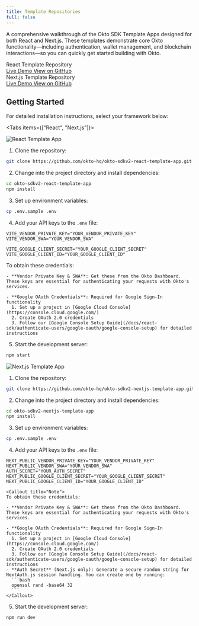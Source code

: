 ```yaml
---
title: Template Repositories
full: false
---
```


A comprehensive walkthrough of the Okto SDK Template Apps designed for both React and Next.js. These templates demonstrate core Okto functionality—including authentication, wallet management, and blockchain interactions—so you can quickly get started building with Okto.


<div className="bg-white dark:bg-[#1a1a1e] rounded-lg shadow-sm border border-gray-200 dark:border-[#2b2b2c] p-4 w-full my-4">
  <div className="flex items-center justify-between">
    <span className="text-base font-semibold text-gray-900 dark:text-gray-100">React Template Repository</span>
    <div className="flex gap-3">
      <a
        href="https://v2-react-sdk-sample-app.vercel.app/"
        target="_blank"
        rel="noopener noreferrer"
        className="no-underline px-4 py-2 bg-purple-600 hover:bg-purple-700 text-white text-sm font-medium rounded-lg transition-colors min-w-[120px] text-center"
      >
        Live Demo
      </a>
      <a
        href="https://github.com/okto-hq/okto-sdkv2-react-template-app"
        target="_blank"
        rel="noopener noreferrer"
        className="no-underline px-4 py-2 bg-blue-600 hover:bg-blue-700 text-white text-sm font-medium rounded-lg transition-colors min-w-[120px] text-center"
      >
        View on GitHub
      </a>
    </div>
  </div>
</div>

<div className="bg-white dark:bg-[#1a1a1e] rounded-lg shadow-sm border border-gray-200 dark:border-[#2b2b2c] p-4 w-full my-4">
  <div className="flex items-center justify-between">
    <span className="text-base font-semibold text-gray-900 dark:text-gray-100">Next.js Template Repository</span>
    <div className="flex gap-3">
      <a
        href="https://okto-v2-nextjs-example.vercel.app/"
        target="_blank"
        rel="noopener noreferrer"
        className="no-underline px-4 py-2 bg-purple-600 hover:bg-purple-700 text-white text-sm font-medium rounded-lg transition-colors min-w-[120px] text-center"
      >
        Live Demo
      </a>
      <a
        href="https://github.com/okto-hq/okto-sdkv2-nextjs-template-app"
        target="_blank"
        rel="noopener noreferrer"
        className="no-underline px-4 py-2 bg-blue-600 hover:bg-blue-700 text-white text-sm font-medium rounded-lg transition-colors min-w-[120px] text-center"
      >
        View on GitHub
      </a>
    </div>
  </div>
</div>

## Getting Started

For detailed installation instructions, select your framework below:

<Tabs items={["React", "Next.js"]}>
  <Tab value="React" label="React">

  <div className="max-w-[450px] my-5 mx-auto">
      <img 
          src="/images/react-template.png" 
          alt="React Template App" 
          className="w-full rounded-lg shadow-sm"
      />
  </div>

  1. Clone the repository:
  ```bash
  git clone https://github.com/okto-hq/okto-sdkv2-react-template-app.git
  ```

  2. Change into the project directory and install dependencies:
  ```bash
  cd okto-sdkv2-react-template-app
  npm install
  ```

  3. Set up environment variables:
  ```bash
  cp .env.sample .env
  ```

  4. Add your API keys to the `.env` file:
  ```
  VITE_VENDOR_PRIVATE_KEY="YOUR_VENDOR_PRIVATE_KEY"
  VITE_VENDOR_SWA="YOUR_VENDOR_SWA"

  VITE_GOOGLE_CLIENT_SECRET="YOUR_GOOGLE_CLIENT_SECRET"
  VITE_GOOGLE_CLIENT_ID="YOUR_GOOGLE_CLIENT_ID"
  ```

  <Callout title="Note">
    To obtain these credentials:

    - **Vendor Private Key & SWA**: Get these from the Okto Dashboard. These keys are essential for authenticating your requests with Okto's services.

    - **Google OAuth Credentials**: Required for Google Sign-In functionality
      1. Set up a project in [Google Cloud Console](https://console.cloud.google.com/)
      2. Create OAuth 2.0 credentials
      3. Follow our [Google Console Setup Guide](/docs/react-sdk/authenticate-users/google-oauth/google-console-setup) for detailed instructions
  </Callout>

  5. Start the development server:
  ```bash
  npm start
  ```
  
  </Tab>
  
  <Tab value="Next.js" label="Next.js">

  <div className="max-w-[450px] my-5 mx-auto">
      <img 
          src="/images/nextjs-template.png" 
          alt="Next.js Template App" 
          className="w-full rounded-lg shadow-sm"
      />
  </div>

  1. Clone the repository:
  ```bash
  git clone https://github.com/okto-hq/okto-sdkv2-nextjs-template-app.git
  ```

  2. Change into the project directory and install dependencies:
  ```bash
  cd okto-sdkv2-nextjs-template-app
  npm install
  ```

  3. Set up environment variables:
  ```bash
  cp .env.sample .env
  ```

  4. Add your API keys to the `.env` file:
  ```
  NEXT_PUBLIC_VENDOR_PRIVATE_KEY="YOUR_VENDOR_PRIVATE_KEY"
  NEXT_PUBLIC_VENDOR_SWA="YOUR_VENDOR_SWA"
  AUTH_SECRET="YOUR_AUTH_SECRET"
  NEXT_PUBLIC_GOOGLE_CLIENT_SECRET="YOUR_GOOGLE_CLIENT_SECRET"
  NEXT_PUBLIC_GOOGLE_CLIENT_ID="YOUR_GOOGLE_CLIENT_ID"
  ```

    <Callout title="Note">
    To obtain these credentials:

    - **Vendor Private Key & SWA**: Get these from the Okto Dashboard. These keys are essential for authenticating your requests with Okto's services.

    - **Google OAuth Credentials**: Required for Google Sign-In functionality
      1. Set up a project in [Google Cloud Console](https://console.cloud.google.com/)
      2. Create OAuth 2.0 credentials
      3. Follow our [Google Console Setup Guide](/docs/react-sdk/authenticate-users/google-oauth/google-console-setup) for detailed instructions
    - **Auth Secret** (Next.js only): Generate a secure random string for NextAuth.js session handling. You can create one by running:
      ```bash
      openssl rand -base64 32
      ```
    </Callout>

  5. Start the development server:
  ```bash
  npm run dev
  ```
  
  </Tab>
</Tabs>